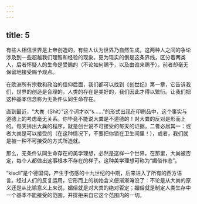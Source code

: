 ```yaml
---
---
---
```

title: 5
---



有些人相信世界是上帝创造的，有些人认为世界乃自然生成，这两种人之间的争论涉及到一些超越我们理智和经验的现象。更为现实的倒是这条界线，区分着两类人，后者怀疑人的生命是受赐的（不论如何赐予，以及由谁来赐予），前者却毫无保留地接受赐予观点。

在欧洲所有宗教和政治的信仰后面，我们都可以找到《创世纪》第一章，它告诉我们，世界的创造是合理的，人类的存在是美好的，我们因此才得以繁衍。让我们把这种基本信念称为无条件认同生命存在。

直到最近，“大粪（Shit）”这个词才以“s……”的形式出现在印刷品中，这个事实与道德上的考虑毫无关系。你毕竟不能说大粪是不道德的！对大粪的反对是形而上的。每天排出大粪的程序，就是创世说不可接受的每天的证据。二者必居其一：或者大粪是可以接受的（在这种情况下，不要把你锁在卫生间里！），或者，我们就是被一种不可接受的方式所造就。

那么，无条件认同生命存在的美学理想，必然是这样一个世界，在那里，大粪被否定，每个人都做出这事根本不存在的样子。这种美学理想可称为“媚俗作态”。

“kiscll”是个德国词，产生于伤感的十九世纪的中期，后来进入了所有的西方语言。经过人们的反复运用，它形而上的初始含义便渐渐淹没了：不论是从大粪的原义还是从比喻意义上来说，媚俗就是对大粪的绝对否定；媚俗就是制定人类生存中一个基本不能接受的范围，并排拒来自它这个范围内的一切。